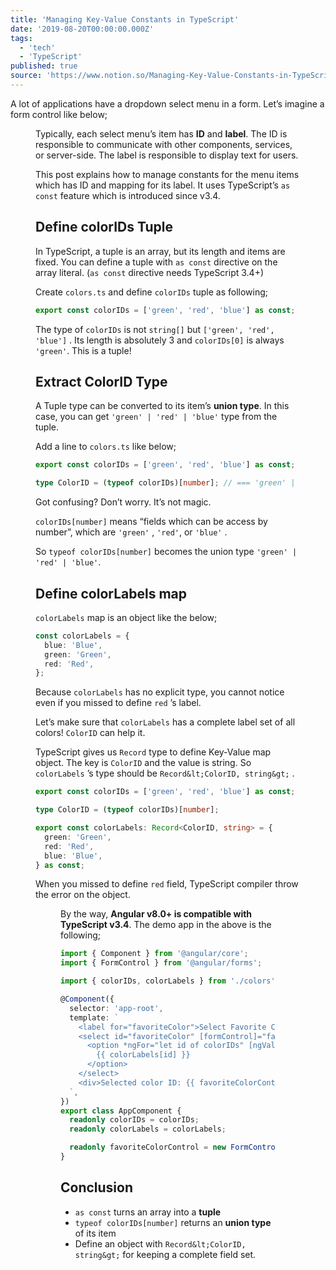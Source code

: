 ```yaml
---
title: 'Managing Key-Value Constants in TypeScript'
date: '2019-08-20T00:00:00.000Z'
tags:
  - 'tech'
  - 'TypeScript'
published: true
source: 'https://www.notion.so/Managing-Key-Value-Constants-in-TypeScript-aa9c6eae0193468f8855ea5a38f72e0d'
---
```



A lot of applications have a dropdown select menu in a form. Let’s imagine a form control like below;

<Figure src="https://thepracticaldev.s3.amazonaws.com/i/l1s38h340la686epz47u.gif" caption="" />

Typically, each select menu’s item has **ID** and **label**. The ID is responsible to communicate with other components, services, or server-side. The label is responsible to display text for users.

This post explains how to manage constants for the menu items which has ID and mapping for its label. It uses TypeScript’s `as const` feature which is introduced since v3.4.

## Define colorIDs Tuple

In TypeScript, a tuple is an array, but its length and items are fixed. You can define a tuple with `as const` directive on the array literal. (`as const` directive needs TypeScript 3.4+)

Create `colors.ts` and define `colorIDs` tuple as following;

```typescript
export const colorIDs = ['green', 'red', 'blue'] as const;
```

The type of `colorIDs` is not `string[]` but `['green', 'red', 'blue']` . Its length is absolutely 3 and `colorIDs[0]` is always `'green'`. This is a tuple!

## Extract ColorID Type

A Tuple type can be converted to its item’s **union type**. In this case, you can get `'green' | 'red' | 'blue'` type from the tuple.

Add a line to `colors.ts` like below;

```typescript
export const colorIDs = ['green', 'red', 'blue'] as const;

type ColorID = (typeof colorIDs)[number]; // === 'green' | 'red' | 'blue'
```

Got confusing? Don’t worry. It’s not magic.

`colorIDs[number]` means “fields which can be access by number”, which are `'green'` , `'red'`, or `'blue'` .

So `typeof colorIDs[number]` becomes the union type `'green' | 'red' | 'blue'`.

## Define colorLabels map

`colorLabels` map is an object like the below;

```typescript
const colorLabels = {
  blue: 'Blue',
  green: 'Green',
  red: 'Red',
};
```

Because `colorLabels` has no explicit type, you cannot notice even if you missed to define `red` ’s label.

Let’s make sure that `colorLabels` has a complete label set of all colors! `ColorID` can help it.

TypeScript gives us `Record` type to define Key-Value map object. The key is `ColorID` and the value is string. So `colorLabels` ’s type should be `Record&lt;ColorID, string&gt;` .

```typescript
export const colorIDs = ['green', 'red', 'blue'] as const;

type ColorID = (typeof colorIDs)[number];

export const colorLabels: Record<ColorID, string> = {
  green: 'Green',
  red: 'Red',
  blue: 'Blue',
} as const;
```

When you missed to define `red` field, TypeScript compiler throw the error on the object.

<Figure src="https://thepracticaldev.s3.amazonaws.com/i/kl5wx6dfejnfmiicr7ck.png" caption="Compiler Error" />

By the way, **Angular v8.0+ is compatible with TypeScript v3.4**. The demo app in the above is the following;

```typescript
import { Component } from '@angular/core';
import { FormControl } from '@angular/forms';

import { colorIDs, colorLabels } from './colors';

@Component({
  selector: 'app-root',
  template: `
    <label for="favoriteColor">Select Favorite Color:&nbsp;</label>
    <select id="favoriteColor" [formControl]="favoriteColorControl">
      <option *ngFor="let id of colorIDs" [ngValue]="id">
        {{ colorLabels[id] }}
      </option>
    </select>
    <div>Selected color ID: {{ favoriteColorControl.value }}</div>
  `,
})
export class AppComponent {
  readonly colorIDs = colorIDs;
  readonly colorLabels = colorLabels;

  readonly favoriteColorControl = new FormControl(this.colorIDs[0]);
}
```

## Conclusion

- `as const` turns an array into a **tuple**
- `typeof colorIDs[number]` returns an **union type** of its item
- Define an object with `Record&lt;ColorID, string&gt;` for keeping a complete field set.
